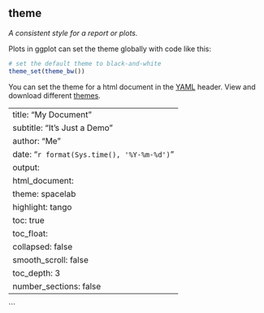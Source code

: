 ## theme

<dfn>A consistent style for a report or plots.</dfn>

Plots in ggplot can set the theme globally with code like this:

```r
# set the default theme to black-and-white
theme_set(theme_bw())
```


You can set the theme for a html document in the [YAML](y.html#yaml) header. View and download different [themes](https://bootswatch.com/4/){target="_blank"}.

---
title: "My Document"
subtitle: "It's Just a Demo"
author: "Me"
date: "`r format(Sys.time(), '%Y-%m-%d')`"
output:
  html_document:
    theme: spacelab
    highlight: tango
    toc: true
    toc_float:
      collapsed: false
      smooth_scroll: false
    toc_depth: 3
    number_sections: false
---
```
